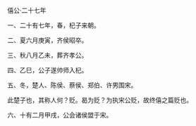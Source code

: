 

僖公·二十七年

一、二十有七年，春，杞子来朝。

二、夏六月庚寅，齐侯昭卒。

三、秋八月乙未，葬齐孝公。

四、乙巳，公子遂帅师入杞。

五、冬，楚人、陈侯、蔡侯、郑伯、许男围宋。

此楚子也，其称人何？贬。曷为贬？为执宋公贬，故终僖之篇贬也。

六、十有二月甲戌，公会诸侯盟于宋。

